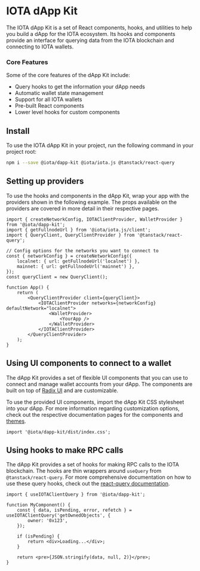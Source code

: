 # IOTA dApp Kit

The IOTA dApp Kit is a set of React components, hooks, and utilities to help you build a dApp for the
IOTA ecosystem. Its hooks and components provide an interface for querying data from the IOTA
blockchain and connecting to IOTA wallets.

### Core Features

Some of the core features of the dApp Kit include:

- Query hooks to get the information your dApp needs
- Automatic wallet state management
- Support for all IOTA wallets
- Pre-built React components
- Lower level hooks for custom components

## Install

To use the IOTA dApp Kit in your project, run the following command in your project root:

```sh npm2yarn
npm i --save @iota/dapp-kit @iota/iota.js @tanstack/react-query
```

## Setting up providers

To use the hooks and components in the dApp Kit, wrap your app with the providers shown in the
following example. The props available on the providers are covered in more detail in their
respective pages.

```tsx
import { createNetworkConfig, IOTAClientProvider, WalletProvider } from '@iota/dapp-kit';
import { getFullnodeUrl } from '@iota/iota.js/client';
import { QueryClient, QueryClientProvider } from '@tanstack/react-query';

// Config options for the networks you want to connect to
const { networkConfig } = createNetworkConfig({
	localnet: { url: getFullnodeUrl('localnet') },
	mainnet: { url: getFullnodeUrl('mainnet') },
});
const queryClient = new QueryClient();

function App() {
	return (
		<QueryClientProvider client={queryClient}>
			<IOTAClientProvider networks={networkConfig} defaultNetwork="localnet">
				<WalletProvider>
					<YourApp />
				</WalletProvider>
			</IOTAClientProvider>
		</QueryClientProvider>
	);
}
```

## Using UI components to connect to a wallet

The dApp Kit provides a set of flexible UI components that you can use to connect and manage wallet
accounts from your dApp. The components are built on top of [Radix UI](radix-ui.com/primitives) and
are customizable.

To use the provided UI components, import the dApp Kit CSS stylesheet into your dApp. For more
information regarding customization options, check out the respective documentation pages for the
components and [themes](https://sdk.mystenlabs.com/dapp-kit/themes).

```tsx
import '@iota/dapp-kit/dist/index.css';
```

## Using hooks to make RPC calls

The dApp Kit provides a set of hooks for making RPC calls to the IOTA blockchain. The hooks are thin
wrappers around `useQuery` from `@tanstack/react-query`. For more comprehensive documentation on how
to use these query hooks, check out the
[react-query documentation](https://tanstack.com/query/latest/docs/react/overview).

```tsx
import { useIOTAClientQuery } from '@iota/dapp-kit';

function MyComponent() {
	const { data, isPending, error, refetch } = useIOTAClientQuery('getOwnedObjects', {
		owner: '0x123',
	});

	if (isPending) {
		return <div>Loading...</div>;
	}

	return <pre>{JSON.stringify(data, null, 2)}</pre>;
}
```
